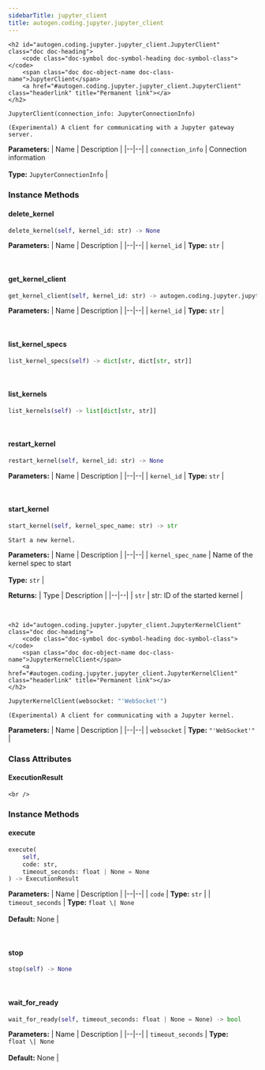 ```yaml
---
sidebarTitle: jupyter_client
title: autogen.coding.jupyter.jupyter_client
---
```


    <h2 id="autogen.coding.jupyter.jupyter_client.JupyterClient" class="doc doc-heading">
        <code class="doc-symbol doc-symbol-heading doc-symbol-class"></code>
        <span class="doc doc-object-name doc-class-name">JupyterClient</span>
        <a href="#autogen.coding.jupyter.jupyter_client.JupyterClient" class="headerlink" title="Permanent link"></a>
    </h2>

```python
JupyterClient(connection_info: JupyterConnectionInfo)
```

    (Experimental) A client for communicating with a Jupyter gateway server.

<b>Parameters:</b>
| Name | Description |
|--|--|
| `connection_info` | Connection information<br/><br/>**Type:** `JupyterConnectionInfo` |

### Instance Methods

<code class="doc-symbol doc-symbol-heading doc-symbol-method"></code>
#### delete_kernel
<a href="#autogen.coding.jupyter.jupyter_client.JupyterClient.delete_kernel" class="headerlink" title="Permanent link"></a>

```python
delete_kernel(self, kernel_id: str) -> None
```

    

<b>Parameters:</b>
| Name | Description |
|--|--|
| `kernel_id` | **Type:** `str` |

<br />

<code class="doc-symbol doc-symbol-heading doc-symbol-method"></code>
#### get_kernel_client
<a href="#autogen.coding.jupyter.jupyter_client.JupyterClient.get_kernel_client" class="headerlink" title="Permanent link"></a>

```python
get_kernel_client(self, kernel_id: str) -> autogen.coding.jupyter.jupyter_client.JupyterKernelClient
```

    

<b>Parameters:</b>
| Name | Description |
|--|--|
| `kernel_id` | **Type:** `str` |

<br />

<code class="doc-symbol doc-symbol-heading doc-symbol-method"></code>
#### list_kernel_specs
<a href="#autogen.coding.jupyter.jupyter_client.JupyterClient.list_kernel_specs" class="headerlink" title="Permanent link"></a>

```python
list_kernel_specs(self) -> dict[str, dict[str, str]]
```

    

<br />

<code class="doc-symbol doc-symbol-heading doc-symbol-method"></code>
#### list_kernels
<a href="#autogen.coding.jupyter.jupyter_client.JupyterClient.list_kernels" class="headerlink" title="Permanent link"></a>

```python
list_kernels(self) -> list[dict[str, str]]
```

    

<br />

<code class="doc-symbol doc-symbol-heading doc-symbol-method"></code>
#### restart_kernel
<a href="#autogen.coding.jupyter.jupyter_client.JupyterClient.restart_kernel" class="headerlink" title="Permanent link"></a>

```python
restart_kernel(self, kernel_id: str) -> None
```

    

<b>Parameters:</b>
| Name | Description |
|--|--|
| `kernel_id` | **Type:** `str` |

<br />

<code class="doc-symbol doc-symbol-heading doc-symbol-method"></code>
#### start_kernel
<a href="#autogen.coding.jupyter.jupyter_client.JupyterClient.start_kernel" class="headerlink" title="Permanent link"></a>

```python
start_kernel(self, kernel_spec_name: str) -> str
```

    Start a new kernel.

<b>Parameters:</b>
| Name | Description |
|--|--|
| `kernel_spec_name` | Name of the kernel spec to start<br/><br/>**Type:** `str` |

<b>Returns:</b>
| Type | Description |
|--|--|
| `str` | str: ID of the started kernel |

<br />

    <h2 id="autogen.coding.jupyter.jupyter_client.JupyterKernelClient" class="doc doc-heading">
        <code class="doc-symbol doc-symbol-heading doc-symbol-class"></code>
        <span class="doc doc-object-name doc-class-name">JupyterKernelClient</span>
        <a href="#autogen.coding.jupyter.jupyter_client.JupyterKernelClient" class="headerlink" title="Permanent link"></a>
    </h2>

```python
JupyterKernelClient(websocket: "'WebSocket'")
```

    (Experimental) A client for communicating with a Jupyter kernel.

<b>Parameters:</b>
| Name | Description |
|--|--|
| `websocket` | **Type:** `"'WebSocket'"` |

### Class Attributes

<code class="doc-symbol doc-symbol-heading doc-symbol-attribute"></code>
#### ExecutionResult
<a href="#autogen.coding.jupyter.jupyter_client.JupyterKernelClient.ExecutionResult" class="headerlink" title="Permanent link"></a>

    <br />

### Instance Methods

<code class="doc-symbol doc-symbol-heading doc-symbol-method"></code>
#### execute
<a href="#autogen.coding.jupyter.jupyter_client.JupyterKernelClient.execute" class="headerlink" title="Permanent link"></a>

```python
execute(
    self,
    code: str,
    timeout_seconds: float | None = None
) -> ExecutionResult
```

    

<b>Parameters:</b>
| Name | Description |
|--|--|
| `code` | **Type:** `str` |
| `timeout_seconds` | **Type:** `float \| None`<br/><br/>**Default:** None |

<br />

<code class="doc-symbol doc-symbol-heading doc-symbol-method"></code>
#### stop
<a href="#autogen.coding.jupyter.jupyter_client.JupyterKernelClient.stop" class="headerlink" title="Permanent link"></a>

```python
stop(self) -> None
```

    

<br />

<code class="doc-symbol doc-symbol-heading doc-symbol-method"></code>
#### wait_for_ready
<a href="#autogen.coding.jupyter.jupyter_client.JupyterKernelClient.wait_for_ready" class="headerlink" title="Permanent link"></a>

```python
wait_for_ready(self, timeout_seconds: float | None = None) -> bool
```

    

<b>Parameters:</b>
| Name | Description |
|--|--|
| `timeout_seconds` | **Type:** `float \| None`<br/><br/>**Default:** None |

<br />